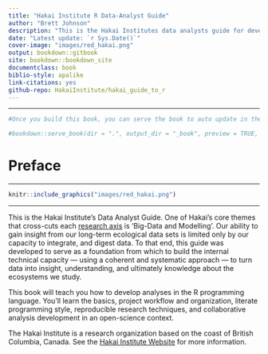 ```yaml
--- 
title: "Hakai Institute R Data-Analyst Guide"
author: "Brett Johnson"
description: "This is the Hakai Institutes data analysts guide for developing analyses in R"
date: "Latest update: `r Sys.Date()`"
cover-image: "images/red_hakai.png"
output: bookdown::gitbook
site: bookdown::bookdown_site
documentclass: book
biblio-style: apalike
link-citations: yes
github-repo: HakaiInstitute/hakai_guide_to_r
---
```

---
```r
#Once you build this book, you can serve the book to auto update in the viewer window by removing the hashtag in the code line below

#bookdown::serve_book(dir = ".", output_dir = "_book", preview = TRUE, in_session = TRUE)

```
# Preface {-}

___

```r
knitr::include_graphics("images/red_hakai.png")
```

___
This is the Hakai Institute's Data Analyst Guide. One of Hakai's core themes that cross-cuts each [research axis]('https://www.hakai.org/research') is 'Big-Data and Modelling'. Our ability to gain insight from our long-term ecological data sets is limited only by our capacity to integrate, and digest data. To that end, this guide was developed to serve as a foundation from which to build the internal technical capacity — using a coherent and systematic approach — to turn data into insight, understanding, and ultimately knowledge about the ecosystems we study.

This book will teach you how to develop analyses in the R programming language. You'll learn the basics, project workflow and organization, literate programming style, reproducible research techniques, and collaborative analysis development in an open-science context. 

The Hakai Institute is a research organization based on the coast of
British Columbia, Canada. See the [Hakai Institute Website](http://www.hakai.org) for more information.

